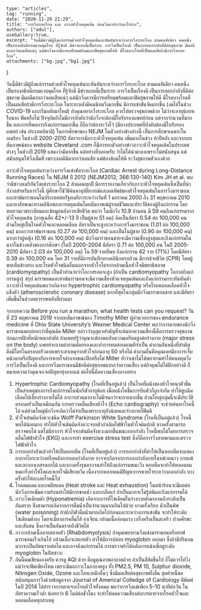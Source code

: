 	type: "articles",
	tag: "running",
	date: "2020-11-29 21:29",
    title: "การวิ่งระยะไกล และ ภาวะหัวใจหยุดเต้น ก่อนวิ่งควรระวังอะไรบ้าง",
    authors: ["adul"],
    useGallery:true,
	excerpt: "วันนี้มีข่าวมีผู้ถึงแก่กรรมด้วยหัวใจหยุดเต้นกะทันหันระหว่างการวิ่งระยะไกล สามคนทีเดียว คนหนึ่งเป็นรองอธิบดีกรมควบคุมโรค ที่รู้จักดี มีข่าวแบบนี้เป็นระยะ การวิ่งเป็นเรื่องดี เป็นการออกกำลังที่ดีต่อสุขภาพ มีผลดีมากกว่าผลเสียแน่ๆ แต่นักวิ่งควรมีการเตรียมพร้อมและฟิตสุขภาพให้ดี มีโรคบางโรคที่เป็นผลเสียถ้ามีการวิ่งระยะไกล",
	attachments: ["bg.jpg","bg1.jpg"]
}

วันนี้มีข่าวมีผู้ถึงแก่กรรมด้วยหัวใจหยุดเต้นกะทันหันระหว่างการวิ่งระยะไกล สามคนทีเดียว คนหนึ่งเป็นรองอธิบดีกรมควบคุมโรค ที่รู้จักดี มีข่าวแบบนี้เป็นระยะ การวิ่งเป็นเรื่องดี เป็นการออกกำลังที่ดีต่อสุขภาพ มีผลดีมากกว่าผลเสียแน่ๆ แต่นักวิ่งควรมีการเตรียมพร้อมและฟิตสุขภาพให้ดี มีโรคบางโรคที่เป็นผลเสียถ้ามีการวิ่งระยะไกล ในระยะหลังมีคนนิยมวิ่งมากขึ้น มีการแข่งขันจัดมากขึ้น (งดไปในช่วง COVID-19 และเริ่มกลับมาใหม่) ถ้าคุณอยากวิ่งระยะไกล ควรไปตรวจสุขภาพด้วย ไม่ว่าจะอายุน้อยหรือมาก ฟิตหรือไม่ ปัจจุบันยังไม่มีการบังคับว่านักวิ่งจะต้องมีใบรับรองแพทย์ก่อน แต่จากจำนวนที่มากขึ้น และการที่พบการถึงแก่กรรมมากขึ้น ก็ถือว่าต้องระวังไว้ (มีบางประเทศที่บังคับต้องมีใบรับรองแพทย์ เช่น ประเทศอิตาลี) ในการศึกษาของ NEJM ในตัวอย่างข้างล่างนี้ เป็นการศึกษาเฉพาะในอเมริกา ในช่วงปี 2000-2010 อัตราการมีภาวะหัวใจหยุดเต้น เพิ่มมากในช่วง ห้าปีหลัง และจากบทสัมภาษณ์ของ website Cleveland .com ก็มีการยกตัวอย่างข่าวภาวะหัวใจหยุดเต้นในประเทศต่างๆ ในช่วงปี 2019 แสดงว่ามีมากขึ้น แต่อย่างที่บอกครับ ว่าไม่ได้นำมาลงเพราะไม่สนับสนุน แต่สนับสนุนให้วิ่งเต็มที่ เพราะผลดีมีมากกว่าผลเสีย แต่ต้องซ้อมให้ดี ระวังสุขภาพตัวเองด้วย 

ภาวะหัวใจหยุดเต้นระหว่างการวิ่งแข่งขันระยะไกล (Cardiac Arrest during Long-Distance Running Races) ใน NEJM ปี 2012 (NEJM2012; 366:130-140) Kim JH et al. พบว่ามีชาวอเมริกันวิ่งแข่งระยะไกล 2 ล้านคนทุกปี มีการรายงานเกี่ยวกับภาวะหัวใจหยุดเต้นซึ่งเป็นที่น่ากังวลสำหรับการวิ่งนี้ ผู้ศึกษาใช้วิธีค้นหาอุบัติการณ์และผลลัพธ์ของหัวใจหยุดเต้นในการวิ่งมาราธอนและฮาฟมาราธอนในประเทศสหรัฐอเมริการะหว่างวันที่ 1 มกราคม 2000 ถึง 31 พฤษภาคม 2010 และหาลักษณะทางคลินิกของการหยุดเต้นโดยสัมภาษณ์ผู้รอดชีวิตและประวัติของผู้ถึงแก่กรรม โดยทบทวนเวชระเบียนและข้อมูลหลังการเสียชีวิต พบว่า ในนักวิ่ง 10.9 ล้านคน มี 59 คนถึงแก่กรรมจากหัวใจหยุดเต้น (อายุเฉลี่ย 42+/-13 ปี เป็นผู้ชาย 51 คน) คิดเป็นอัตรา 0.54 ต่อ 100,000 คน ส่วนใหญ่เป็นโรคหัวใจและหลอดเลือด อัตราเป็นจะสูงระหว่างการวิ่งมาราธอน (1.01 ต่อ 100,000 คน) มากกว่าฮาฟมาราธอน (0.27 ต่อ 100,000 คน)  และเป็นในผู้ชาย (0.90 ต่อ 100,000 คน) มากกว่าผู้หญิง (0.16 ต่อ 100,000 คน) นักวิ่งมาราธอนชายจะมีความเสี่ยงสูงสุดและถึงแก่กรรมในมากในช่วงหลังของการศึกษา (ในปี 2000-2004 มีอัตรา 0.71 ต่อ 100,000 คน ในปี 2005-2010 มีอัตรา 2.03 ต่อ 100,000 คน)  ใน 59 รายที่พบ ถึงแก่กรรม 42 ราย (71%) โดยมีอัตรา 0.39 ต่อ 100,000 คน โดย 31 รายที่มีการบันทึกทางคลินิกครบถ้วน มีการช่วยชีวิต (CPR) โดยผู้พบเห็นข้างทาง และโรคหัวใจชนิดอื่นนอกจากหัวใจโตจากกล้ามเนื้อหัวใจมีพยาธิสภาพ (cardiomyopathy) เป็นตัวทำนายว่าโอกาสรอดจะสูง (ถ้าเป็น cardiomyopathy โอกาสถึงแก่กรรมสูง) สรุป มาราธอนและฮาฟมาราธอนจะมีความเสี่ยงหัวแจหยุดเต้นและถึงแก่กรรมกระทันหันต่ำ ภาวะหัวใจหยุดเต้นพบว่าเกิดจาก hypertrophic cardiomyopathy หรือโรคหลอดเลือดหัวใจแข็งตัว (atherosclerotic coronary disease) มากที่สุดในกลุ่มนักวิ่งมาราธอนชาย และมีอัตราเพิ่มขึ้นในช่วงทศวรรษหลังที่ผ่านมา

จากบทความ Before you run a marathon, what health tests can you request? วันที่ 23 พฤษภาคม 2019 จากบทสัมภาษณ์ของ Timothy Miller ผู้อำนวยการของ endurance medicine ที่ Ohio State University’s Wexner Medical Center พบว่าการตายของนักวิ่งมาราธอนพบบ่อยกว่าที่คุณคิด Miller กล่าวว่ากุญแจสำคัญที่จะค้นหาความเสี่ยงนี้คือการตรวจสุขภาพก่อนการฝึกที่หนักหนาสาหัส ถ้าแพทย์รู้ว่าคุณจะต้องพบกับความเครียดสูงต่อร่างกาย (major stress on the body) แพทย์จะถามคำถามคัดกรองและทำการทดสอบตามทีจำเป็น คำถามอันหนึ่งที่สำคัญคือมีใครในครอบครัวตายเพราะสาเหตุจากหัวใจก่อนอายุ 50 หรือไม่ คำถามอื่นคือคุณเคยมีอาการเจ็บหน้าอกหรือปัญหากับการหายใจลำบากขณะฝึกหรือไม่ Miller ย้ำว่าเขาไม่ได้พยายามทำให้คนหยุดวิ่ง การวิ่งเป็นเรื่องดี และการวิ่งมาราธอนมีข้อดีต่อสุขภาพมากกว่าความเสี่ยง แต่ถ้าคุณไม่ได้ฝึกอย่างดี ก็หมายความว่าคุณจะเจอปัญหายุ่งยากแน่ ต่อไปนี้คือความเสี่ยงบางอย่าง

1. Hypertrophic Cardiomyopathy (โรคที่เป็นอยู่แล้ว) เป็นโรคที่ผนังของหัวใจหนาตัวขึ้น เป็นสาเหตุของการถึงแก่กรรมในนักกีฬาอายุน้อย เมื่อผนังโตขึ้นการบีบตัวก็ถูกจำกัด ทำให้สูบฉีดเลือดไปเลี้ยงร่างกายไม่ได้ อาการส่วนมากจะไม่มีจนกว่าจะอายมากขึ้น ส่วนใหญ่กลุ่มนี้จะมีประวัติครอบครัวเป็นเหมือนกัน การตรวจคลื่นเสียงหัวใจ (Echo cardiography) จะช่วยค้นหาโรคนี้ได้ แต่ส่วนใหญ่นักวิ่งจะคิดว่าไม่จำเป็นเพราะอายุยังน้อยและร่างกายก็ฟิตดี
2. หัวใจเต้นผิดจังหวะชนิด Wolff Parkinson White Syndrome (โรคที่เป็นอยู่แล้ว) โรคนี้พบได้น้อยมาก ทำให้หัวใจเต้นผิดจังหวะจากตัวกำเนิดไฟฟ้าในหัวใจผิดปกติ บางครั้งสามารถตรวจพบได้ แต่ไม่มีอาการ หัวใจจะเต้นผิดจังหวะมากขึ้นขณะออกกำลัง โรคนี้พบได้โดยการตรวจคลื่นไฟฟ้าหัวใจ (EKG) และการทำ exercise stress test ซึ่งก็คือการวิ่งสายพานและตรวจไฟฟ้าหัวใจ
3. การออกกำลังแล้วทำให้เป็นหอบหืด (โรคที่เป็นอยู่แล้ว) การออกกำลังที่ทำให้เป็นหอบหืดจะแสดงอาการไอระหว่างหรือหลังการออกกำลังกาย อาจจะเกิดจากการออกกำลังกายในหน้าหนาว การแพ้ และละอองเกสรดอกไม้ และบางครั้งรุนแรงจนทำให้ถึงแก่กรรมขณะวิ่ง หอบหืดจะทำให้หลอดลมหดเกร็งทำให้ไอและหายใจมีเสียงหวีด เนื่องจากหลายคนมีปัญหาการหายใจระหว่างออกกำลัง บางครั้งทำให้ละเลยโรคนี้ไป
4. โรคลมแดด และเพลียแดด (Heat stroke และ Heat exhaustion) ในหน้าร้อนจะมีผลต่อนักวิ่งการเพิ่มความร้อนทำให้มีการขาดน้ำ และเกลือแร่ ถ้าเป็นมากจะไม่รู้สติและถึงแก่กรรมได้
5. ภาวะโซเดียมต่ำ (Hyponatremia) เกิดจากการที่โซเดียมในร่างกายต่ำมากจนถึงระดับเป็นอันตราย ซึ่งสามารถเกิดจากการดื่มน้ำเป็นจำนวนมากเกินไปด้วย บางครั้งเรียก น้ำเป็นพิษ (water poisoning) ถ้านักกีฬาดื่มน้ำมากเกิดไปก่อนและระหว่างการแข่งขัน จะทำให้ระดับโซเดียมต่ำลง โดยจะมีอาการคลื่นไส้ อาเจียน กล้ามเนื้ออ่อนแรง เกร็งหรือเป็นตะคริว ปวดศีรษะและสับสน ซึ่งอาจเป็นอันตรายถึงชีวิตได้
6. ภาวะกล้ามเนื้อลายสลายตัว (Rhabdomyolysis) ถ้าคุณพยายามวิ่งแข่งมาราธอนหรือฮาฟมาราธอนเร็วเกินไป กล้ามเนื้อจะสลายตัว ทำให้มีการปล่อย myoglobin ออกมา ซึ่งถ้ามีปริมาณมากจะเป็นอัตนรายต่อไต และอาจถึงแก่กรรมได้ การตรวจทำได้หลังการแข่งเพื่อดูระดับ myoglobin ในปัสสาวะ
7. อันนี้ผมเขียนเองครับ ควรดู AQI ด้วย คือดูคุณภาพอากาศด้วย ถ้าเป็นสีส้มขึ้นไป ก็ไม่ควรไปวิ่ง แม้ว่าจะฟิตเพียงไหน เพราะมีมลภาวะในอากาศสูง ทั้ง PM2.5, PM 10, Sulphur dioxide, Nitrogen Oxide, Ozone และโลหะหนักอื่นๆ ซึ่งมีผลเสียต่อสุขภาพทั้งสิ้น
สุดท้ายนี้ขอสนับสนุนการวิ่งด้วยข้อมูลจาก Journal of Americal Colledge of Cardiology ตีพิมพ์ในปี 2014 ได้สำรวจการตายจากโรคหัวใจทั้งหมด  พบว่าการวิ่งแม้เพียง 5-10 นาทีต่อวัน ในอัตราความเร็วต่ำ น้อยกว่า 6 ไมล์ต่อชั่วโมง จะทำให้ลดความเสี่ยงต่อการตายจากโรคหัวใจและหลอดเลือดทุกสาเหตุ